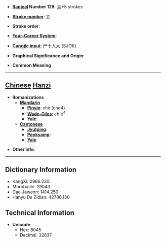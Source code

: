 * '''[[Wiktionary:Chinese radical index| Radical]] Number 128''': [[Wiktionary:Chinese radical index 耳|耳]]+5 strokes

* '''[[Wiktionary:Chinese total strokes index|Stroke number]]''': [[Wiktionary:Chinese total strokes index 11|11]]

* '''Stroke order''': 

* '''[[Wiktionary:Chinese four corner index|Four-Corner System]]''': 

* '''[[Wiktionary:Chinese Cangjie index|Cangjie input]]''': 尸十人大 (SJOK)

* '''Graphical Significance and Origin''': 

* '''Common Meaning'''

----

== [[Chinese]] [[Hanzi]] ==

* '''Romanizations'''
** '''[[Mandarin]]'''
*** '''[[Pinyin]]''': chè (che4)
*** '''[[Wade-Giles]]''': ch'e<sup>4</sup>
*** '''[[Yale]]''': 
** '''[[Cantonese]]'''
*** '''[[Jyutping]]''':
*** '''[[Penkyamp]]''': 
*** '''[[Yale]]''': 

* '''Other info''': 

----

== Dictionary Information ==

* KangXi: 0966.230
* Morobashi: 29043
* Dae Jaweon: 1414.250
* Hanyu Da Zidian: 42786.130

== Technical Information ==

* '''Unicode''':
** Hex: 8045
** Decimal: 32837